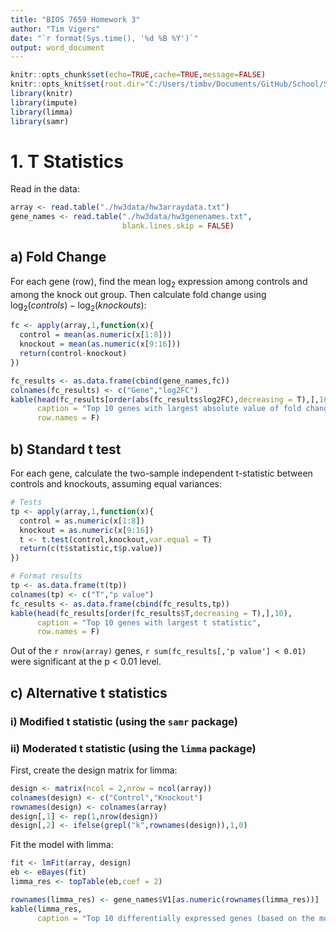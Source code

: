 ```yaml
---
title: "BIOS 7659 Homework 3"
author: "Tim Vigers"
date: "`r format(Sys.time(), '%d %B %Y')`"
output: word_document
---
```


```r
knitr::opts_chunk$set(echo=TRUE,cache=TRUE,message=FALSE)
knitr::opts_knit$set(root.dir="C:/Users/timbv/Documents/GitHub/School/Statistical Genomics/hw3")
library(knitr)
library(impute)
library(limma)
library(samr)
```

# 1. T Statistics

Read in the data:

```r
array <- read.table("./hw3data/hw3arraydata.txt")
gene_names <- read.table("./hw3data/hw3genenames.txt",
                         blank.lines.skip = FALSE)
```

## a) Fold Change

For each gene (row), find the mean $\log_2$ expression among controls and among the knock out group. Then calculate fold change using $\log_2(controls)-\log_2(knockouts)$:

```r
fc <- apply(array,1,function(x){
  control = mean(as.numeric(x[1:8]))
  knockout = mean(as.numeric(x[9:16]))
  return(control-knockout)
})
```

```r
fc_results <- as.data.frame(cbind(gene_names,fc))
colnames(fc_results) <- c("Gene","log2FC")
kable(head(fc_results[order(abs(fc_results$log2FC),decreasing = T),],10),
      caption = "Top 10 genes with largest absolute value of fold change",
      row.names = F)
```

## b) Standard t test

For each gene, calculate the two-sample independent t-statistic between controls and knockouts, assuming equal variances:

```r
# Tests
tp <- apply(array,1,function(x){
  control = as.numeric(x[1:8])
  knockout = as.numeric(x[9:16])
  t <- t.test(control,knockout,var.equal = T)
  return(c(t$statistic,t$p.value))
})
```

```r
# Format results
tp <- as.data.frame(t(tp))
colnames(tp) <- c("T","p value")
fc_results <- as.data.frame(cbind(fc_results,tp))
kable(head(fc_results[order(fc_results$T,decreasing = T),],10),
      caption = "Top 10 genes with largest t statistic",
      row.names = F)
```

Out of the `r nrow(array)` genes, `r sum(fc_results[,'p value'] < 0.01)` were significant at the p < 0.01 level.

## c) Alternative t statistics

### i) Modified t statistic (using the `samr` package)



### ii) Moderated t statistic (using the `limma` package)

First, create the design matrix for limma:

```r
design <- matrix(ncol = 2,nrow = ncol(array))
colnames(design) <- c("Control","Knockout")
rownames(design) <- colnames(array)
design[,1] <- rep(1,nrow(design))
design[,2] <- ifelse(grepl("k",rownames(design)),1,0)
```

Fit the model with limma:

```r
fit <- lmFit(array, design)
eb <- eBayes(fit)
limma_res <- topTable(eb,coef = 2)
```

```r
rownames(limma_res) <- gene_names$V1[as.numeric(rownames(limma_res))]
kable(limma_res,
      caption = "Top 10 differentially expressed genes (based on the moderated t statistic)")
```


